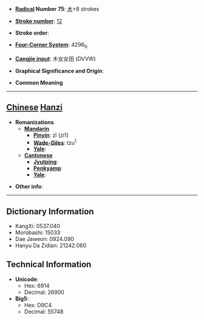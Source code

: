* '''[[Wiktionary:Chinese radical index| Radical]] Number 75''': [[Wiktionary:Chinese radical index 木|木]]+8 strokes

* '''[[Wiktionary:Chinese total strokes index|Stroke number]]''': [[Wiktionary:Chinese total strokes index 12|12]]

* '''Stroke order''': 

* '''[[Wiktionary:Chinese four corner index|Four-Corner System]]''': 4296<sub>0</sub>

* '''[[Wiktionary:Chinese Cangjie index|Cangjie input]]''': 木女女田 (DVVW)

* '''Graphical Significance and Origin''': 

* '''Common Meaning'''

----

== [[Chinese]] [[Hanzi]] ==

* '''Romanizations'''
** '''[[Mandarin]]'''
*** '''[[Pinyin]]''': zī (zi1)
*** '''[[Wade-Giles]]''': tzu<sup>1</sup>
*** '''[[Yale]]''': 
** '''[[Cantonese]]'''
*** '''[[Jyutping]]''':
*** '''[[Penkyamp]]''': 
*** '''[[Yale]]''': 

* '''Other info''': 

----

== Dictionary Information ==

* KangXi: 0537.040
* Morobashi: 15033
* Dae Jaweon: 0924.090
* Hanyu Da Zidian: 21242.060

== Technical Information ==

* '''Unicode''':
** Hex: 6914
** Decimal: 26900
* '''Big5''':
** Hex: D9C4
** Decimal: 55748